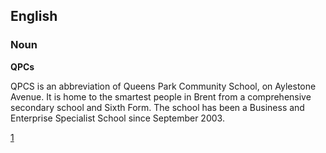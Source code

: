 ==English==

===Noun===
'''QPCs'''

QPCS is an abbreviation of Queens Park Community School, on Aylestone Avenue. It is home to the smartest people in Brent from  a comprehensive secondary school and Sixth Form. The school has been a Business and Enterprise Specialist School since September 2003.

[http://www.qpcs.brent.sch.uk/index.php?i=1]